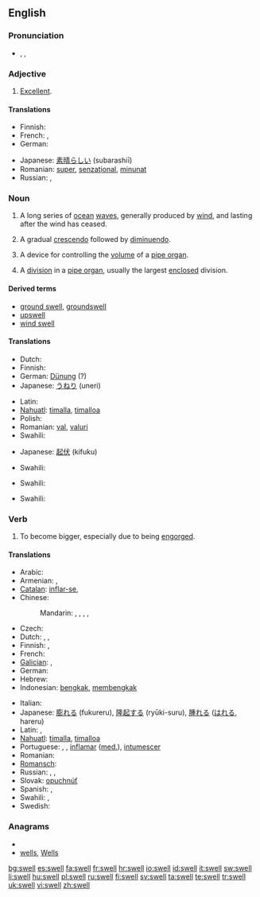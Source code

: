 ==English==
{{wikipedia|dab=swell}}

===Pronunciation===
* {{enPR|swĕl}}, {{IPA|/swεl/}}, {{IPA|/swEl/}}
*: {{rhymes|ɛl}}

===Adjective===
{{infl|en|adjective|usually not comparable; nonstandard comparative|sweller|superlative|swellest}}

# {{informal}} [[excellent|Excellent]].

====Translations====
{{trans-top|excellent}}
* Finnish: {{t+|fi|erinomainen}}
* French: {{t+|fr|super}}, {{t+|fr|sensass}}
* German: {{t+|de|klasse}}
{{trans-mid}}
* Japanese: [[素晴らしい]] (subarashiī)
* Romanian: [[super]], [[senzaţional]], [[minunat]]
* Russian: {{t+|ru|отличный}}, {{t+|ru|превосходный}}
{{trans-bottom}}

===Noun===
{{en-noun}}

# A long series of [[ocean]] [[wave]]s, generally produced by [[wind]], and lasting after the wind has ceased.
# {{music}} A gradual [[crescendo]] followed by [[diminuendo]].
# {{music}} A device for controlling the [[volume]] of a [[pipe organ]].
# {{music}} A [[division]] in a [[pipe organ]], usually the largest [[enclosed]] division.

====Derived terms====
* [[ground swell]], [[groundswell]]
* [[upswell]]
* [[wind swell]]

====Translations====
{{trans-top|series of waves}}
* Dutch: {{t-|nl|deining|f}}
* Finnish: {{t+|fi|maininki}}
* German: [[Dünung]] {{f}} (?)
* Japanese: [[うねり]] (uneri)
{{trans-mid}}
* Latin: {{t-|la|tumor|m}}
* [[Nahuatl]]: [[timalla]], [[timalloa]]
* Polish: {{t|pl|falowanie}}
* Romanian: [[val]], [[valuri]]
* Swahili: {{t|sw|kivimbe|xs=Swahili}}
{{trans-bottom}}

{{trans-top|music: crescendo followed by diminuendo}}
* Japanese: [[起伏]] (kifuku)
{{trans-mid}}
* Swahili: {{t|sw|kivimbe|xs=Swahili}}
{{trans-bottom}}

{{trans-top|music: device for controlling a pipe organ}}
* Swahili: {{t|sw|kivimbe|xs=Swahili}}
{{trans-mid}}
{{trans-bottom}}

{{trans-top|music: division in pipe organ}}
* Swahili: {{t|sw|kivimbe|xs=Swahili}}
{{trans-mid}}
{{trans-bottom}}

===Verb===
{{en-verb|swells|swelling|swelled|'''[[swollen]] '''or''' [[swelled]]'''}}

# {{intransitive}} To become bigger, especially due to being [[engorge]]d.

====Translations====
{{trans-top|intransitive: to become bigger, especially due to being engorged}}
* Arabic: {{t|ar|انتفخ|tr=intáfakha}}
* Armenian: {{t-|hy|ուռել|tr=uṙel}}, {{t|hy|ուռչել|tr=uṙčel}}
* [[Catalan]]: [[inflar-se]],  {{t|ca|hinchar-se}}
* Chinese:
*: Mandarin: {{t|cmn|膨脹|sc=Hani}},  {{t|cmn|膨胀|tr=péngzhàng|sc=Hani}},  {{t|cmn|擴大|sc=Hani}},  {{t|cmn|扩大|tr=kuòdà|sc=Hani}},  {{t|cmn|隆起|tr=lóngqǐ|sc=Hani}}
* Czech: {{t-|cs|otéct}}
* Dutch: {{t+|nl|zwellen}}, {{t+|nl|opzwellen}}, {{t+|nl|aanzwellen}}
* Finnish: {{t+|fi|turvota}}, {{t+|fi|paisua}}
* French: {{t+|fr|gonfler}}
* [[Galician]]: {{t|gl|inflarse|xs=Galician}},  {{t|gl|incharse|xs=Galician}}
* German: {{t+|de|schwellen}}
* Hebrew: {{he-translation|אבב|avov}}
* Indonesian: [[bengkak]], [[bengkak|membengkak]]
{{trans-mid}}
* Italian: {{t-|it|gonfiare}}
* Japanese: [[膨れる]] (fukureru), [[隆起する]] (ryūki-suru), [[腫れる]] ([[はれる]], hareru)
* Latin: {{t|la|intumesco|alt=intumēscō}}, {{t-|la|tumeo|alt=tumeō}}
* [[Nahuatl]]: [[timalla]], [[timalloa]]
* Portuguese: {{t|pt|inflar-se}}, {{t|pt|inchar-se}}, [[inflamar]] ([[med.]]), [[intumescer]]
* Romanian: {{t|ro|se umfla}}
* [[Romansch]]: {{t|rm|unflar|xs=Romansch}}
* Russian: {{t|ru|раздуваться|tr=razduvát'sja}},  {{t|ru|набухать|tr=nabuxát'}},  {{t-|ru|увеличиваться|tr=uvelíčivat'sja}}
* Slovak: [[opuchnúť]]
* Spanish: {{t-|es|hincharse}},  {{t|es|inflarse}}
* Swahili: {{t-|sw|fura|xs=Swahili}},  {{t|sw|vimba|xs=Swahili}}
* Swedish: {{t+|sv|svälla}}
{{trans-bottom}}

===Anagrams===
* {{alphagram|ellsw}}
* [[wells#English|wells]], [[Wells#English|Wells]]

[[bg:swell]]
[[es:swell]]
[[fa:swell]]
[[fr:swell]]
[[hr:swell]]
[[io:swell]]
[[id:swell]]
[[it:swell]]
[[sw:swell]]
[[li:swell]]
[[hu:swell]]
[[pl:swell]]
[[ru:swell]]
[[fi:swell]]
[[sv:swell]]
[[ta:swell]]
[[te:swell]]
[[tr:swell]]
[[uk:swell]]
[[vi:swell]]
[[zh:swell]]